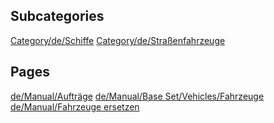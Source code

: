 
== Subcategories ==
[[Category/de/Schiffe]]
[[Category/de/Straßenfahrzeuge]]

== Pages ==
[[de/Manual/Aufträge]]
[[de/Manual/Base Set/Vehicles/Fahrzeuge]]
[[de/Manual/Fahrzeuge ersetzen]]
